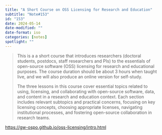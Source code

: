 ```yaml
---
title: "A Short Course on OSS Licensing for Research and Education"
subtitle: "Note#153"
id: "153"
date: 2024-05-14
date-modified: ""
date-format: iso
categories: [notes]
spotlight: ""
---
```

> This is a a short course that introduces researchers (doctoral students, postdocs, staff researchers and PIs) to the essentials of open-source software (OSS) licensing for research and educational purposes. The course duration should be about 3 hours when taught live, and we will also produce an online version for self-study.
>
> The three lessons in this course cover essential topics related to using, licensing, and collaborating with open-source software, data, and content in a research and education context. Each section includes relevant subtopics and practical concerns, focusing on key licensing concepts, choosing appropriate licenses, navigating institutional processes, and fostering open-source collaboration in research teams.

<https://gw-ospo.github.io/oss-licensing/intro.html>
